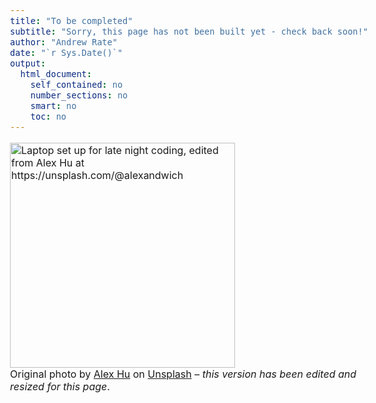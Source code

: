 ```yaml
---
title: "To be completed"
subtitle: "Sorry, this page has not been built yet - check back soon!"
author: "Andrew Rate"
date: "`r Sys.Date()`"
output: 
  html_document: 
    self_contained: no
    number_sections: no
    smart: no
    toc: no
---
```


<style type="text/css">
  body{
  font-size: 12pt;
}
</style>

[![](./images/alex-hu-unsplash-edit.jpg){width=360 height=360 alt="Laptop set up for late night coding, edited from Alex Hu at https://unsplash.com/@alexandwich"}](https://unsplash.com/photos/lighted-desk-lamp-in-table-PKW5HNA8RfY?utm_content=creditCopyText&utm_medium=referral&utm_source=unsplash){target="_blank"}  
Original photo by <a href="https://unsplash.com/@alexandwich?utm_content=creditCopyText&utm_medium=referral&utm_source=unsplash" target="_blank">Alex Hu</a> on <a href="https://unsplash.com/photos/lighted-desk-lamp-in-table-PKW5HNA8RfY?utm_content=creditCopyText&utm_medium=referral&utm_source=unsplash" target="_blank">Unsplash</a> &ndash; *this version has been edited and resized for this page*.
  
